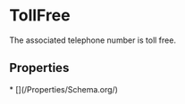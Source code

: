 
# TollFree

The associated telephone number is toll free.

## Properties

<Grid>
* [](/Properties/Schema.org/)

</Grid>

